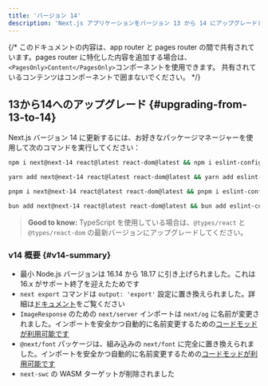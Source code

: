 ```yaml
---
title: 'バージョン 14'
description: 'Next.js アプリケーションをバージョン 13 から 14 にアップグレードします。'
---
```


{/* このドキュメントの内容は、app router と pages router の間で共有されています。pages router に特化した内容を追加する場合は、`<PagesOnly>Content</PagesOnly>`コンポーネントを使用できます。 共有されているコンテンツはコンポーネントで囲まないでください。 */}

## 13から14へのアップグレード {#upgrading-from-13-to-14}

Next.js バージョン 14 に更新するには、お好きなパッケージマネージャーを使用して次のコマンドを実行してください：

```bash title="Terminal"
npm i next@next-14 react@latest react-dom@latest && npm i eslint-config-next@next-14 -D
```

```bash title="Terminal"
yarn add next@next-14 react@latest react-dom@latest && yarn add eslint-config-next@next-14 -D
```

```bash title="Terminal"
pnpm i next@next-14 react@latest react-dom@latest && pnpm i eslint-config-next@next-14 -D
```

```bash title="Terminal"
bun add next@next-14 react@latest react-dom@latest && bun add eslint-config-next@next-14 -D
```

> **Good to know:** TypeScript を使用している場合は、`@types/react` と `@types/react-dom` の最新バージョンにアップグレードしてください。

### v14 概要 {#v14-summary}

- 最小 Node.js バージョンは 16.14 から 18.17 に引き上げられました。これは 16.x がサポート終了を迎えたためです
- `next export` コマンドは `output: 'export'` 設定に置き換えられました。詳細は[ドキュメント](https://nextjs.org/docs/app/building-your-application/deploying/static-exports)をご覧ください
- `ImageResponse` のための `next/server` インポートは `next/og` に名前が変更されました。インポートを安全かつ自動的に名前変更するための[コードモッドが利用可能です](/docs/app/building-your-application/upgrading/codemods#next-og-import)
- `@next/font` パッケージは、組み込みの `next/font` に完全に置き換えられました。インポートを安全かつ自動的に名前変更するための[コードモッドが利用可能です](/docs/app/building-your-application/upgrading/codemods#built-in-next-font)
- `next-swc` の WASM ターゲットが削除されました

